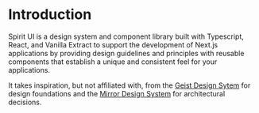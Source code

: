 # Introduction

Spirit UI is a design system and component library built with Typescript, React, and Vanilla Extract to support the development of Next.js applications by providing design guidelines and principles with reusable components that establish a unique and consistent feel for your applications.

It takes inspiration, but not affiliated with, from the [Geist Design Sytem](https://vercel.com/geist/introduction) for design foundations and the [Mirror Design System](https://degen-xyz.vercel.app/) for architectural decisions.

